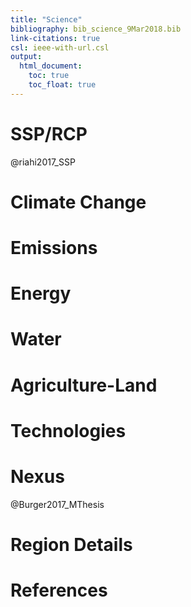 ```yaml
---
title: "Science"
bibliography: bib_science_9Mar2018.bib
link-citations: true
csl: ieee-with-url.csl
output:
  html_document:
    toc: true  
    toc_float: true 
---
```


# SSP/RCP

@riahi2017_SSP

# Climate Change

# Emissions

# Energy

# Water

# Agriculture-Land

# Technologies

# Nexus

@Burger2017_MThesis

# Region Details

# References